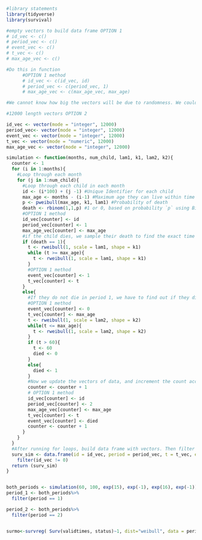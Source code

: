 ```r
#library statements
library(tidyverse)
library(survival)
```


```r
#empty vectors to build data frame OPTION 1
# id_vec <- c()
# period_vec <- c()
# event_vec <- c()
# t_vec <- c()
# max_age_vec <- c()

#Do this in function
      #OPTION 1 method
      # id_vec <- c(id_vec, id)
      # period_vec <- c(period_vec, 1)
      # max_age_vec <- c(max_age_vec, max_age)

#We cannot know how big the vectors will be due to randomness. We could assume that every child makes it to period 2, and thus will need 12,000 rows. Is this more efficient/better than what I have now? I think yes....

#12000 length vectors OPTION 2

id_vec <- vector(mode = "integer", 12000)
period_vec<- vector(mode = "integer", 12000)
event_vec <- vector(mode = "integer", 12000)
t_vec <- vector(mode = "numeric", 12000)
max_age_vec <- vector(mode = "integer", 12000)
```


```r
simulation <- function(months, num_child, lam1, k1, lam2, k2){
  counter <- 1
  for (i in 1:months){
    #Loop through each month
    for (j in 1:num_child){
      #Loop through each child in each month
      id <- (i*100) + (j -1) #Unique Identifier for each child
      max_age <- months - (i-1) #Maximum age they can live within time period 1
      p <- pweibull(max_age, k1, lam1) #Probability of death 
      death <- rbinom(1,1,p) #1 or 0, based on probability `p` using Binomial distribution
      #OPTION 1 method
      id_vec[counter] <- id
      period_vec[counter] <- 1
      max_age_vec[counter] <- max_age
      #if the child dies, we sample their death to find the exact time they do so. We continue doing this until we find `t` that is less than their maximum age in period 1.
      if (death == 1){
        t <- rweibull(1, scale = lam1, shape = k1)
        while (t >= max_age){
          t <- rweibull(1, scale = lam1, shape = k1)
        }
        #OPTION 1 method
        event_vec[counter] <- 1
        t_vec[counter] <- t
      }
      else{
        #If they do not die in period 1, we have to find out if they died in period 2, or if they reach 60 months, then we censor them.
        #OPTION 1 method
        event_vec[counter] <- 0
        t_vec[counter] <- max_age
        t <- rweibull(1, scale = lam2, shape = k2)
        while(t <= max_age){
          t <- rweibull(1, scale = lam2, shape = k2)
        }
        if (t > 60){
          t <- 60
          died <- 0
        }
        else{
          died <- 1
        }
        #Now we update the vectors of data, and increment the count accumulator variable.
        counter <- counter + 1
        # OPTION 1 method
        id_vec[counter] <- id
        period_vec[counter] <- 2
        max_age_vec[counter] <- max_age
        t_vec[counter] <- t
        event_vec[counter] <- died
        counter <- counter + 1
      }
    }
  }
  #After running for loops, build data frame with vectors. Then filter out excess space.
  surv_sim <- data.frame(id = id_vec, period = period_vec, t = t_vec, event = event_vec, max_age = max_age_vec)%>%
    filter(id_vec != 0)
  return (surv_sim)
}


both_periods <- simulation(60, 100, exp(15), exp(-1), exp(16), exp(-1))
period_1 <- both_periods%>%
  filter(period == 1)

period_2 <- both_periods%>%
  filter(period == 2)


surmo<-survreg( Surv(validtimes, status)~1, dist="weibull", data = period_1)
```

